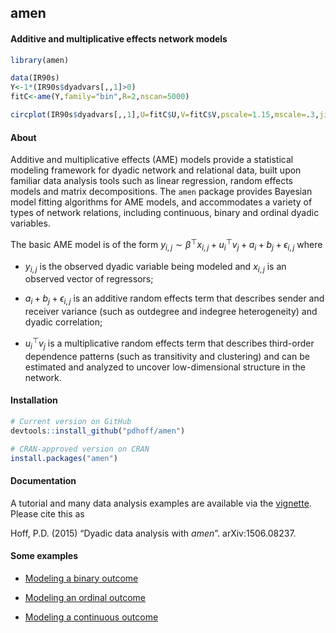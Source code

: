 ## amen

#### Additive and multiplicative effects network models

```r
library(amen)
```

```r
data(IR90s)
Y<-1*(IR90s$dyadvars[,,1]>0)
fitC<-ame(Y,family="bin",R=2,nscan=5000) 
```


```r
circplot(IR90s$dyadvars[,,1],U=fitC$U,V=fitC$V,pscale=1.15,mscale=.3,jitter=.3)
```

#### About
Additive and multiplicative effects (AME) models 
provide a statistical modeling framework for dyadic network and 
relational data, built upon familiar data analysis tools such as 
linear regression, random effects models and matrix decompositions. 
The `amen` package provides Bayesian model fitting algorithms
for AME models, and accommodates a variety of types of 
network relations, 
including continuous, binary and ordinal dyadic variables. 

The basic  AME model is of the form 
$y_{i,j} \sim  \beta^\top x_{i,j} + u_i^\top v_j + a_i +b_j + \epsilon_{i,j}$
where 

* $y_{i,j}$ is the observed dyadic variable being modeled
and $x_{i,j}$ is an observed vector of regressors;

* $a_i + b_j +  \epsilon_{i,j}$ is an  additive random effects term  that describes sender and receiver variance (such as outdegree and indegree 
heterogeneity) and dyadic correlation; 

* $u_i^\top v_j$ is a multiplicative random effects term 
that describes third-order 
dependence patterns (such as transitivity and clustering) and can be estimated 
and analyzed to uncover low-dimensional  structure in the network. 

#### Installation


```r
# Current version on GitHub
devtools::install_github("pdhoff/amen") 

# CRAN-approved version on CRAN
install.packages("amen")
```


#### Documentation

A tutorial and many data analysis examples are available 
via the [vignette](https://github.com/pdhoff/amen/blob/master/inst/doc/amen.pdf). Please cite this as 

Hoff, P.D. (2015) "Dyadic data analysis with *amen*". arXiv:1506.08237. 

#### Some examples

* [Modeling a binary outcome](articles/binary_demo.html)

* [Modeling an ordinal outcome](articles/ordinal_demo.html)

* [Modeling a continuous outcome](articles/continuous_demo.html)


